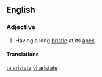 ==English==

===Adjective===
{{en-adj|-}}

# {{botany|of leaves}} Having a long [[bristle]] at its [[apex]].

====Translations====
{{trans-top}}
{{trans-mid}}
{{trans-bottom}}

[[ta:aristate]]
[[vi:aristate]]